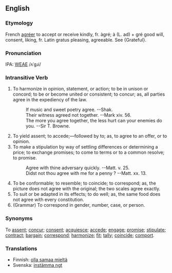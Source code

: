 ==English==
===Etymology===
French [[agréer]] to accept or receive kindly, fr. àgré; à (L. ad) + gré good will, consent, liking, fr. Latin gratus pleasing, agreeable. See {Grateful}.

===Pronunciation===
IPA: [[WEAE]] /ʌˈgɹi/

===Intransitive Verb===
# To harmonize in opinion, statement, or action; to be in unison or concord; to be or become united or consistent; to concur; as, all parties agree in the expediency of the  law.
#:    If music and sweet poetry agree. --Shak.
#:    Their witness agreed not together. --Mark xiv. 56.
#:    The more you agree together, the less hurt can your enemies do you. --Sir T. Browne.
# To yield assent; to accede;&mdash;followed by to; as, to agree to an offer, or to opinion.
# To make a stipulation by way of settling differences or determining a price; to exchange promises; to come to terms or to a common resolve; to promise.
#:    Agree with thine adversary quickly. --Matt. v. 25.
#:    Didst not thou agree with me for a penny ? --Matt. xx. 13.
# To be conformable; to resemble; to coincide; to correspond; as, the picture does not agree with the original; the two scales agree exactly.
# To suit or be adapted in its effects; to do well; as, the same food does not agree with every constitution.
# (Grammar) To correspond in gender, number, case, or person.

===Synonyms===
To [[assent]]; [[concur]]; [[consent]]; [[acquiesce]]; [[accede]]; [[engage]]; [[promise]]; [[stipulate]]; [[contract]]; [[bargain]]; [[correspond]]; [[harmonize]]; [[fit]]; [[tally]]; [[coincide]]; [[comport]].

===Translations===
*Finnish: [[olla samaa mieltä]]
*Svenska: [[instämma ngt]]